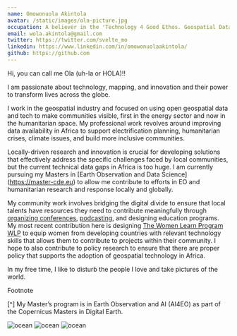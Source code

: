 ```yaml
---
name: Omowonuola Akintola
avatar: /static/images/ola-picture.jpg
occupation: A believer in the 'Technology 4 Good Ethos. Geospatial Data Analyst.
email: wola.akintola@gmail.com
twitter: https://twitter.com/svelte_mo
linkedin: https://www.linkedin.com/in/omowonuolaakintola/
github: https://github.com
---
```


Hi, you can call me Ola (uh-la or HOLA)!!

I am passionate about technology, mapping, and innovation and their power to transform lives across the globe.

I work in the geospatial industry and focused on using open geospatial data and tech to make communities visible, first in the energy sector and now in the humanitarian space.
My professional work revolves around improving data availability in Africa to support electrification planning, humanitarian crises, climate issues, and build more inclusive communities.

Locally-driven research and innovation is crucial for developing solutions that effectively address the specific challenges faced by local communities, but the current technical 
data gaps in Africa is too huge. I am currently pursuing my Masters in [Earth Observation and Data Science] (https://master-cde.eu) to allow me contribute to efforts in EO and humanitarian research and response 
locally and globally. 

My community work involves bridging the digital divide to ensure that local talents have resources they need to contribute meaningfully through [organizing conferences](https://www.youtube.com/@gisfest), 
[podcasting](https://open.spotify.com/show/0LGHyoUC6EIj1T8djbDBne), and designing education programs. My most recent contribution here is designing [The Women Learn Program WLP](https://omowonuola-akintola.github.io/website/projects) 
to equip women from developing countries with relevant technology skills that allows them to contribute to projects within their community. I hope to also contribute to policy research to ensure that there are proper policy that supports 
the adoption of geospatial technology in Africa.

In my free time, I like to disturb the people I love and take pictures of the world. 

Footnote

[^] My Master’s program is in Earth Observation and AI (AI4EO) as part of the Copernicus Masters in Digital Earth.

<Image alt="ocean" src="/static/images/Logo/CDE.jpeg" width={250} height={100} />  <Image alt="ocean" src="/static/images/Logo/PLUS.jpg" width={250} height={100} /> <Image alt="ocean" src="/static/images/Logo/UBS.jpeg" width={250} height={100} />